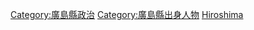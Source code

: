 {{日本行政區劃分類導航|政治人物}}

[[Category:廣島縣政治|Category:廣島縣政治]]
[[Category:廣島縣出身人物|Category:廣島縣出身人物]]
[[Category:日本各都道府縣政治人物|Hiroshima]]
